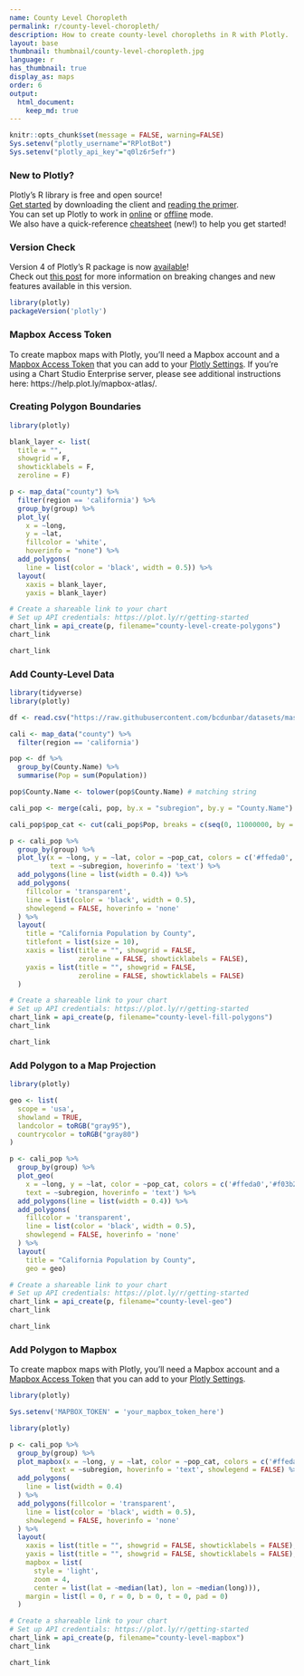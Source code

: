 ```yaml
---
name: County Level Choropleth
permalink: r/county-level-choropleth/
description: How to create county-level choropleths in R with Plotly.
layout: base
thumbnail: thumbnail/county-level-choropleth.jpg
language: r
has_thumbnail: true
display_as: maps
order: 6
output:
  html_document:
    keep_md: true
---
```


```r
knitr::opts_chunk$set(message = FALSE, warning=FALSE)
Sys.setenv("plotly_username"="RPlotBot")
Sys.setenv("plotly_api_key"="q0lz6r5efr")
```

### New to Plotly?

Plotly's R library is free and open source!<br>
[Get started](https://plot.ly/r/getting-started/) by downloading the client and [reading the primer](https://plot.ly/r/getting-started/).<br>
You can set up Plotly to work in [online](https://plot.ly/r/getting-started/#hosting-graphs-in-your-online-plotly-account) or [offline](https://plot.ly/r/offline/) mode.<br>
We also have a quick-reference [cheatsheet](https://images.plot.ly/plotly-documentation/images/r_cheat_sheet.pdf) (new!) to help you get started!

### Version Check

Version 4 of Plotly's R package is now [available](https://plot.ly/r/getting-started/#installation)!<br>
Check out [this post](http://moderndata.plot.ly/upgrading-to-plotly-4-0-and-above/) for more information on breaking changes and new features available in this version.
```r
library(plotly)
packageVersion('plotly')
```

### Mapbox Access Token

To create mapbox maps with Plotly, you'll need a Mapbox account and a [Mapbox Access Token](https://www.mapbox.com/studio/) that you can add to your [Plotly Settings](https://plot.ly/settings/mapbox). If you're using a Chart Studio Enterprise server, please see additional instructions here: https://help.plot.ly/mapbox-atlas/.

### Creating Polygon Boundaries

```r
library(plotly)

blank_layer <- list(
  title = "",
  showgrid = F,
  showticklabels = F,
  zeroline = F)

p <- map_data("county") %>%
  filter(region == 'california') %>%
  group_by(group) %>%
  plot_ly(
    x = ~long,
    y = ~lat,
    fillcolor = 'white',
    hoverinfo = "none") %>%
  add_polygons(
    line = list(color = 'black', width = 0.5)) %>%
  layout(
    xaxis = blank_layer,
    yaxis = blank_layer)

# Create a shareable link to your chart
# Set up API credentials: https://plot.ly/r/getting-started
chart_link = api_create(p, filename="county-level-create-polygons")
chart_link
```

```r
chart_link
```

### Add County-Level Data

```r
library(tidyverse)
library(plotly)

df <- read.csv("https://raw.githubusercontent.com/bcdunbar/datasets/master/californiaPopulation.csv")

cali <- map_data("county") %>%
  filter(region == 'california')

pop <- df %>%
  group_by(County.Name) %>%
  summarise(Pop = sum(Population))

pop$County.Name <- tolower(pop$County.Name) # matching string

cali_pop <- merge(cali, pop, by.x = "subregion", by.y = "County.Name")

cali_pop$pop_cat <- cut(cali_pop$Pop, breaks = c(seq(0, 11000000, by = 500000)), labels=1:22)

p <- cali_pop %>%
  group_by(group) %>%
  plot_ly(x = ~long, y = ~lat, color = ~pop_cat, colors = c('#ffeda0','#f03b20'),
          text = ~subregion, hoverinfo = 'text') %>%
  add_polygons(line = list(width = 0.4)) %>%
  add_polygons(
    fillcolor = 'transparent',
    line = list(color = 'black', width = 0.5),
    showlegend = FALSE, hoverinfo = 'none'
  ) %>%
  layout(
    title = "California Population by County",
    titlefont = list(size = 10),
    xaxis = list(title = "", showgrid = FALSE,
                 zeroline = FALSE, showticklabels = FALSE),
    yaxis = list(title = "", showgrid = FALSE,
                 zeroline = FALSE, showticklabels = FALSE)
  )

# Create a shareable link to your chart
# Set up API credentials: https://plot.ly/r/getting-started
chart_link = api_create(p, filename="county-level-fill-polygons")
chart_link
```

```r
chart_link
```

### Add Polygon to a Map Projection

```r
library(plotly)

geo <- list(
  scope = 'usa',
  showland = TRUE,
  landcolor = toRGB("gray95"),
  countrycolor = toRGB("gray80")
)

p <- cali_pop %>%
  group_by(group) %>%
  plot_geo(
    x = ~long, y = ~lat, color = ~pop_cat, colors = c('#ffeda0','#f03b20'),
    text = ~subregion, hoverinfo = 'text') %>%
  add_polygons(line = list(width = 0.4)) %>%
  add_polygons(
    fillcolor = 'transparent',
    line = list(color = 'black', width = 0.5),
    showlegend = FALSE, hoverinfo = 'none'
  ) %>%
  layout(
    title = "California Population by County",
    geo = geo)

# Create a shareable link to your chart
# Set up API credentials: https://plot.ly/r/getting-started
chart_link = api_create(p, filename="county-level-geo")
chart_link
```

```r
chart_link
```

### Add Polygon to Mapbox

To create mapbox maps with Plotly, you'll need a Mapbox account and a [Mapbox Access Token](https://www.mapbox.com/studio/) that you can add to your [Plotly Settings](https://plot.ly/settings/mapbox).

```r
library(plotly)

Sys.setenv('MAPBOX_TOKEN' = 'your_mapbox_token_here')
```

```r
library(plotly)

p <- cali_pop %>%
  group_by(group) %>%
  plot_mapbox(x = ~long, y = ~lat, color = ~pop_cat, colors = c('#ffeda0','#f03b20'),
          text = ~subregion, hoverinfo = 'text', showlegend = FALSE) %>%
  add_polygons(
    line = list(width = 0.4)
  ) %>%
  add_polygons(fillcolor = 'transparent',
    line = list(color = 'black', width = 0.5),
    showlegend = FALSE, hoverinfo = 'none'
  ) %>%
  layout(
    xaxis = list(title = "", showgrid = FALSE, showticklabels = FALSE),
    yaxis = list(title = "", showgrid = FALSE, showticklabels = FALSE),
    mapbox = list(
      style = 'light',
      zoom = 4,
      center = list(lat = ~median(lat), lon = ~median(long))),
    margin = list(l = 0, r = 0, b = 0, t = 0, pad = 0)
  )

# Create a shareable link to your chart
# Set up API credentials: https://plot.ly/r/getting-started
chart_link = api_create(p, filename="county-level-mapbox")
chart_link
```

```r
chart_link
```
